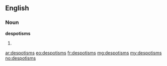 ==English==

===Noun===
'''despotisms'''
# {{plural of|despotism}}

[[ar:despotisms]]
[[eo:despotisms]]
[[fr:despotisms]]
[[mg:despotisms]]
[[my:despotisms]]
[[no:despotisms]]